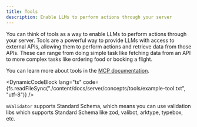 ```yaml
---
title: Tools
description: Enable LLMs to perform actions through your server
---
```



You can think of tools as a way to enable LLMs to perform actions through your server. Tools are a powerful way to provide LLMs with access to external APIs, allowing them to perform actions and retrieve data from those APIs. These can range from doing simple task like fetching data from an API to more complex tasks like ordering food or booking a flight.

You can learn more about tools in the [MCP documentation](https://modelcontextprotocol.io/docs/concepts/tools).

<DynamicCodeBlock lang="ts" code={fs.readFileSync("./content/docs/server/concepts/tools/example-tool.txt", "utf-8")} />

`mValidator` supports Standard Schema, which means you can use validation libs which supports Standard Schema like zod, valibot, arktype, typebox, etc.